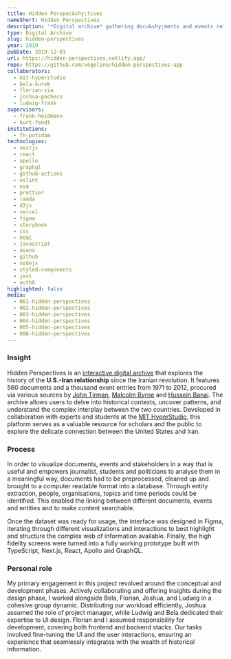 ```yaml
---
title: Hidden Perspec&shy;tives
nameShort: Hidden Perspectives
description: '*Digital archive* gathering docu&shy;ments and events relating to the *U.S. – Iran* political relationship.'
type: Digital Archive
slug: hidden-perspectives
year: 2019
pubDate: 2019-12-01
url: https://hidden-perspectives.netlify.app/
repo: https://github.com/vogelino/hidden-perspectives-app
collaborators:
  - mit-hyperstudio
  - bela-kurek
  - florian-zia
  - joshua-pacheco
  - ludwig-frank
supervisors:
  - frank-heidmann
  - kurt-fendt
institutions:
  - fh-potsdam
technologies:
  - nextjs
  - react
  - apollo
  - graphql
  - github-actions
  - eslint
  - nvm
  - prettier
  - ramda
  - d3js
  - vercel
  - figma
  - storybook
  - css
  - html
  - javascript
  - asana
  - github
  - nodejs
  - styled-components
  - jest
  - auth0
highlighted: false
media:
  - 001-hidden-perspectives
  - 002-hidden-perspectives
  - 003-hidden-perspectives
  - 004-hidden-perspectives
  - 005-hidden-perspectives
  - 006-hidden-perspectives
---
```


### Insight

Hidden Perspectives is an [interactive digital archive](https://hidden-perspectives.netlify.app/) that explores the history of the **U.S.-Iran relationship** since the Iranian revolution. It features 560 documents and a thousand event entries from 1971 to 2012, procured via various sources by [John Tirman](http://cis.mit.edu/people/john-tirman), [Malcolm Byrne](https://nsarchive.gwu.edu/about/staff/malcolm-byrne) and [Hussein Banai](http://www.indiana.edu/~intlweb/people/facprofile/hbanai.shtml). The archive allows users to delve into historical contexts, uncover patterns, and understand the complex interplay between the two countries. Developed in collaboration with experts and students at the [MIT HyperStudio](http://hyperstudio.mit.edu/), this platform serves as a valuable resource for scholars and the public to explore the delicate connection between the United States and Iran.

### Process

In order to visualize documents, events and stakeholders in a way that is useful and empowers journalist, students and politicians to analyse them in a meaningful way, documents had to be preprocessed, cleaned up and brought to a computer readable format into a database. Through entity extraction, people, organisations, topics and time periods could be identified. This enabled the linking between different documents, events and entities and to make content searchable.

Once the dataset was ready for usage, the interface was designed in Figma, iterating through different visualizations and interactions to best highlight and structure the complex web of information available. Finally, the high fidelity screens were turned into a fully working prototype built with TypeScript, Next.js, React, Apollo and GraphQL.

### Personal role

My primary engagement in this project revolved around the conceptual and development phases. Actively collaborating and offering insights during the design phase, I worked alongside Bela, Florian, Joshua, and Ludwig in a cohesive group dynamic. Distributing our workload efficiently, Joshua assumed the role of project manager, while Ludwig and Bela dedicated their expertise to UI design. Florian and I assumed responsibility for development, covering both frontend and backend stacks. Our tasks involved fine-tuning the UI and the user interactions, ensuring an experience that seamlessly integrates with the wealth of historical information.
